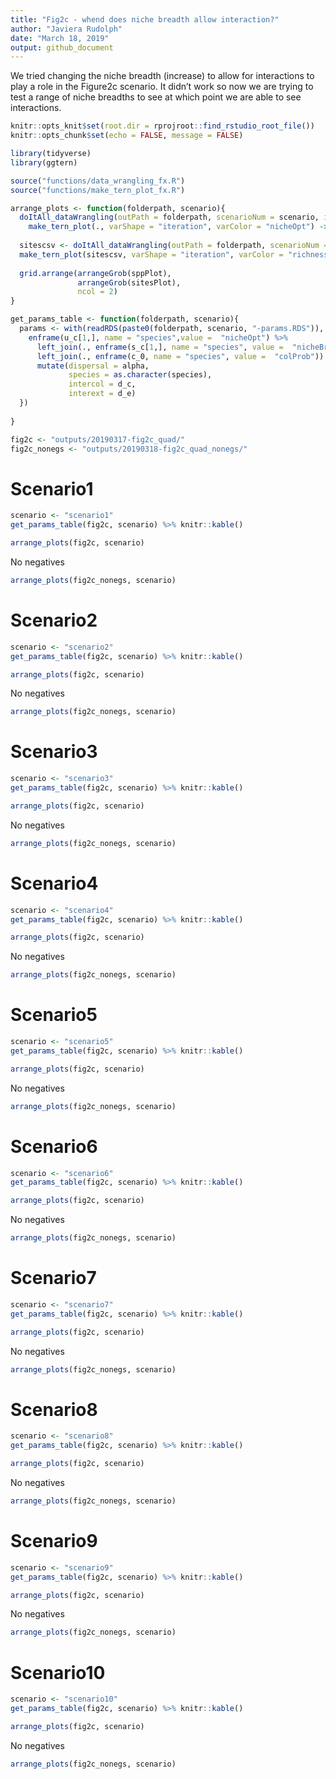 ```yaml
---
title: "Fig2c - whend does niche breadth allow interaction?"
author: "Javiera Rudolph"
date: "March 18, 2019"
output: github_document
---
```


We tried changing the niche breadth (increase) to allow for interactions to play a role in the Figure2c scenario. It didn't work so now we are trying to test a range of niche breadths to see at which point we are able to see interactions. 

```r
knitr::opts_knit$set(root.dir = rprojroot::find_rstudio_root_file())
knitr::opts_chunk$set(echo = FALSE, message = FALSE)

library(tidyverse)
library(ggtern)
```

```r

source("functions/data_wrangling_fx.R")
source("functions/make_tern_plot_fx.R")

arrange_plots <- function(folderpath, scenario){
  doItAll_dataWrangling(outPath = folderpath, scenarioNum = scenario, indSites = FALSE) %>% 
    make_tern_plot(., varShape = "iteration", varColor = "nicheOpt") -> sppPlot
  
  sitescsv <- doItAll_dataWrangling(outPath = folderpath, scenarioNum = scenario, indSites = TRUE)
  make_tern_plot(sitescsv, varShape = "iteration", varColor = "richness") -> sitesPlot
  
  grid.arrange(arrangeGrob(sppPlot),
               arrangeGrob(sitesPlot),
               ncol = 2)
}

get_params_table <- function(folderpath, scenario){
  params <- with(readRDS(paste0(folderpath, scenario, "-params.RDS")), {
    enframe(u_c[1,], name = "species",value =  "nicheOpt") %>% 
      left_join(., enframe(s_c[1,], name = "species", value =  "nicheBreadth")) %>% 
      left_join(., enframe(c_0, name = "species", value =  "colProb")) %>% 
      mutate(dispersal = alpha, 
             species = as.character(species), 
             intercol = d_c, 
             interext = d_e)
  })
  
}

```

```r

fig2c <- "outputs/20190317-fig2c_quad/"
fig2c_nonegs <- "outputs/20190318-fig2c_quad_nonegs/"

```




# Scenario1
```r
scenario <- "scenario1"
get_params_table(fig2c, scenario) %>% knitr::kable()
```


```r
arrange_plots(fig2c, scenario)
```

No negatives 

```r
arrange_plots(fig2c_nonegs, scenario)
```

# Scenario2
```r
scenario <- "scenario2"
get_params_table(fig2c, scenario) %>% knitr::kable()
```


```r
arrange_plots(fig2c, scenario)
```

No negatives 

```r
arrange_plots(fig2c_nonegs, scenario)
```


# Scenario3
```r
scenario <- "scenario3"
get_params_table(fig2c, scenario) %>% knitr::kable()
```


```r
arrange_plots(fig2c, scenario)
```

No negatives 

```r
arrange_plots(fig2c_nonegs, scenario)
```


# Scenario4
```r
scenario <- "scenario4"
get_params_table(fig2c, scenario) %>% knitr::kable()
```


```r
arrange_plots(fig2c, scenario)
```

No negatives 

```r
arrange_plots(fig2c_nonegs, scenario)
```

# Scenario5
```r
scenario <- "scenario5"
get_params_table(fig2c, scenario) %>% knitr::kable()
```


```r
arrange_plots(fig2c, scenario)
```

No negatives 

```r
arrange_plots(fig2c_nonegs, scenario)
```

# Scenario6
```r
scenario <- "scenario6"
get_params_table(fig2c, scenario) %>% knitr::kable()
```


```r
arrange_plots(fig2c, scenario)
```

No negatives 

```r
arrange_plots(fig2c_nonegs, scenario)
```

# Scenario7
```r
scenario <- "scenario7"
get_params_table(fig2c, scenario) %>% knitr::kable()
```


```r
arrange_plots(fig2c, scenario)
```

No negatives 

```r
arrange_plots(fig2c_nonegs, scenario)
```

# Scenario8
```r
scenario <- "scenario8"
get_params_table(fig2c, scenario) %>% knitr::kable()
```


```r
arrange_plots(fig2c, scenario)
```

No negatives 

```r
arrange_plots(fig2c_nonegs, scenario)
```

# Scenario9
```r
scenario <- "scenario9"
get_params_table(fig2c, scenario) %>% knitr::kable()
```


```r
arrange_plots(fig2c, scenario)
```

No negatives 

```r
arrange_plots(fig2c_nonegs, scenario)
```

# Scenario10
```r
scenario <- "scenario10"
get_params_table(fig2c, scenario) %>% knitr::kable()
```


```r
arrange_plots(fig2c, scenario)
```

No negatives 

```r
arrange_plots(fig2c_nonegs, scenario)
```
